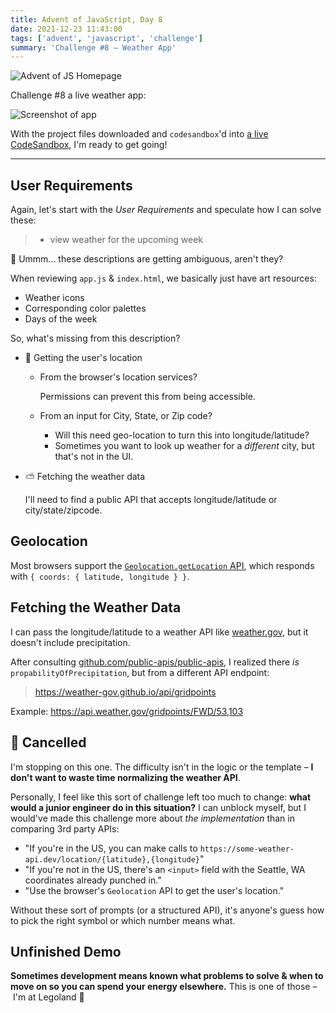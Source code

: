 ```yaml
---
title: Advent of JavaScript, Day 8
date: 2021-12-23 11:43:00
tags: ['advent', 'javascript', 'challenge']
summary: 'Challenge #8 – Weather App'
---
```


![Advent of JS Homepage](/static/images/advent-of-js.png)

Challenge #8 a live weather app:

![Screenshot of app](https://coachtestprep.s3.amazonaws.com/direct-uploads/user-117025/cc5fe957-4af9-4ad4-9a1c-239e2e4370cc/CleanShot%202021-12-08%20at%2009.56.58.png)

With the project files downloaded and `codesandbox`'d into [a live CodeSandbox](https://codesandbox.io/s/advent-of-javascript-day-8-9kkp6), I'm ready to get going!

---

## User Requirements

Again, let's start with the _User Requirements_ and speculate how I can solve these:

> - view weather for the upcoming week

🤔 Ummm... these descriptions are getting ambiguous, aren't they?

When reviewing `app.js` & `index.html`, we basically just have art resources:

- Weather icons
- Corresponding color palettes
- Days of the week

So, what's missing from this description?

- 🎯 Getting the user's location

  - From the browser's location services?

    Permissions can prevent this from being accessible.

  - From an input for City, State, or Zip code?

    - Will this need geo-location to turn this into longitude/latitude?
    - Sometimes you want to look up weather for a _different_ city, but that's not in the UI.

- ⛅ Fetching the weather data

  I'll need to find a public API that accepts longitude/latitude or city/state/zipcode.

## Geolocation

Most browsers support the [`Geolocation.getLocation` API](https://developer.mozilla.org/en-US/docs/Web/API/Geolocation/getCurrentPosition),
which responds with `{ coords: { latitude, longitude } }`.

## Fetching the Weather Data

I can pass the longitude/latitude to a weather API like [weather.gov](https://www.weather.gov/documentation/services-web-api),
but it doesn't include precipitation.

After consulting [github.com/public-apis/public-apis](https://github.com/public-apis/public-apis#weather),
I realized there _is_ `propabilityOfPrecipitation`, but from a different API endpoint:

> https://weather-gov.github.io/api/gridpoints

Example: https://api.weather.gov/gridpoints/FWD/53,103

## 🚫 Cancelled

I'm stopping on this one. The difficulty isn't in the logic or the template – **I don't want to waste time normalizing the weather API**.

Personally, I feel like this sort of challenge left too much to change: **what would a junior engineer do in this situation?**
I can unblock myself, but I would've made this challenge more about _the implementation_ than in comparing 3rd party APIs:

- "If you're in the US, you can make calls to `https://some-weather-api.dev/location/{latitude},{longitude}`"
- "If you're not in the US, there's an `<input>` field with the Seattle, WA coordinates already punched in."
- "Use the browser's `Geolocation` API to get the user's location."

Without these sort of prompts (or a structured API), it's anyone's guess how to pick the right symbol or which number means what.

## Unfinished Demo

**Sometimes development means known what problems to solve & when to move on so you can spend your energy elsewhere.**
This is one of those – I'm at Legoland 👋

<CodeSandbox codeSandboxId="advent-of-javascript-day-8-9kkp6" />
